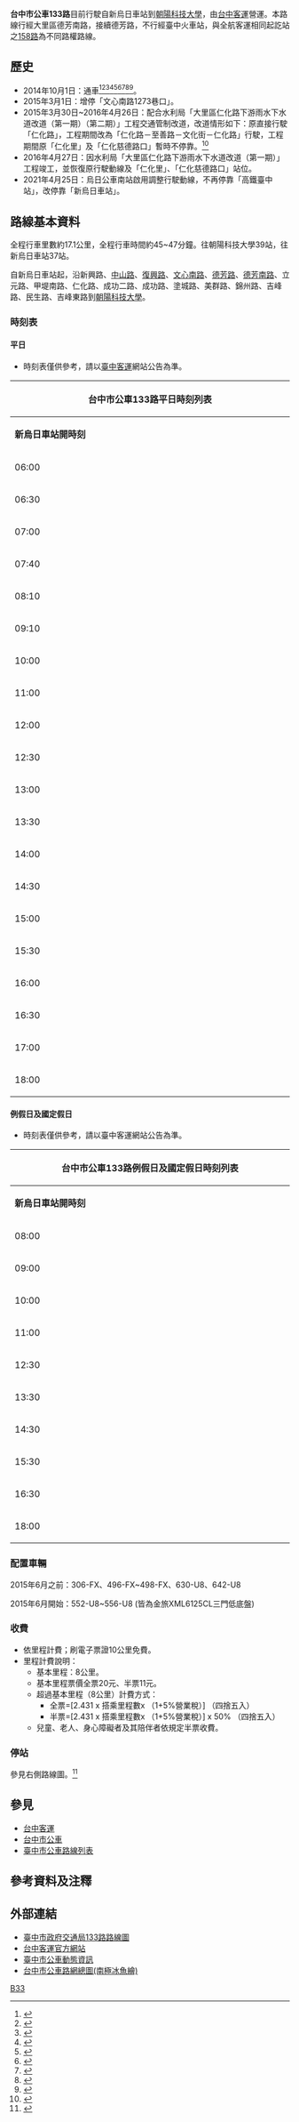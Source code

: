 {{Infobox Bus Route
| image= [[File:台中客運_497-FX.JPG|300px]]
| number= 台中市公車133路
| manager= [[臺中市政府交通局|臺中市政府交通局]]公共運輸處
| operator= [[台中客運|台中客運]]
| length= 約17.1公里
| time= 約45~47分鐘
| start= [[新烏日車站|新烏日車站]]
| via= [[烏日區|烏日]]<br>[[明道中學|明道中學]]<br>[[大里區|大里]][[德芳南路|德芳南路]]<br>[[台影文化城|台影文化城]]舊址
| end= [[朝陽科技大學|朝陽科技大學]]
| level= 平日：06:00-18:00<br>假日：08:00-18:00
| frequency= 固定班次
| frequency1= 平日：單向20班，共40班<br>假日：單向10班，共20班
| Other_route= 
| vehicle= [[File:標誌(小)mark(S).jpg|25px]]全線配置低底盤無障礙公車；車輛配置<font color=#518234>'''一車三機'''</font>
| Fare= 依里程計費
| compete= 
| bgcolor= orange
| fontcolor= white
}}

'''台中市公車133路'''目前行駛自新烏日車站到[[朝陽科技大學|朝陽科技大學]]，由[[台中客運|台中客運]]營運。本路線行經大里區德芳南路，接續德芳路，不行經臺中火車站，與全航客運相同起訖站之[[台中市公車158路|158路]]為不同路權路線。

==歷史==
*2014年10月1日：通車<ref>{{Cite web |url=http://udn.com/NEWS/DOMESTIC/DOM4/8970590.shtml |title=133路公車今上路 昨辦試乘 |access-date=2014-10-01 |archive-date=2014-10-06 |archive-url=https://web.archive.org/web/20141006122015/http://udn.com/NEWS/DOMESTIC/DOM4/8970590.shtml |dead-url=no }}</ref><ref>{{Cite web |url=http://www.cna.com.tw/news/ahel/201409300231-1.aspx |title=中市133路公車 大里通高鐵捷徑 |access-date=2014-10-06 |archive-date=2016-03-04 |archive-url=https://web.archive.org/web/20160304120714/http://www.cna.com.tw/news/ahel/201409300231-1.aspx |dead-url=no }}</ref><ref>{{Cite web |url=http://www.chinatimes.com/realtimenews/20141001002732-260405 |title=中市133路公車 正式上路 |access-date=2014-10-06 |archive-date=2019-05-17 |archive-url=https://web.archive.org/web/20190517114936/https://www.chinatimes.com/realtimenews/20141001002732-260405 |dead-url=no }}</ref><ref>{{Cite web |url=http://www.youtube.com/watch?v=H1wK09_Kc0k |title=大台中新聞-烏日公所133路公車試乘 |access-date=2014-10-06 |archive-date=2016-04-12 |archive-url=https://web.archive.org/web/20160412180508/https://www.youtube.com/watch?v=H1wK09_Kc0k |dead-url=no }}</ref><ref>{{Cite web |url=http://udn.com/NEWS/DOMESTIC/DOM4/8970590.shtml |title=2014.10.01 聯合新聞網 133路公車今上路 昨辦試乘 |access-date=2014-10-01 |archive-date=2014-10-06 |archive-url=https://web.archive.org/web/20141006122015/http://udn.com/NEWS/DOMESTIC/DOM4/8970590.shtml |dead-url=no }}</ref><ref>{{Cite web |url=http://travel.ettoday.net/article/407663.htm |title=ETtoday 2014年09月30日 台中公車新路線133十月上路　串起大里、霧峰直達高鐵 |access-date=2014年10月7日 |archive-date=2019年5月17日 |archive-url=https://web.archive.org/web/20190517074448/https://travel.ettoday.net/article/407663.htm |dead-url=no }}</ref><ref>{{Cite web |url=http://news.ltn.com.tw/news/society/breakingnews/1119074 |title=摸彩活動公僕飛奔領獎 挨批變相翹班 2014-09-30 |access-date=2014-10-07 |archive-date=2019-05-17 |archive-url=https://web.archive.org/web/20190517135056/https://news.ltn.com.tw/news/society/breakingnews/1119074 |dead-url=no }}</ref><ref>{{Cite web |url=http://www.taiwan-reports.com/?c=articles&a=show&id=40550 |title=2014-09-30 烏日霧峰133路公車 免費試乘 |access-date=2014-10-07 |archive-date=2019-05-16 |archive-url=https://web.archive.org/web/20190516022354/https://taiwan-reports.com/?c=articles&a=show&id=40550 |dead-url=no }}</ref><ref>{{Cite web |url=http://www.epochtimes.com/b5/14/9/30/n4261134.htm |title=大紀元2014年09月30日訊 改善中市公車網 133公車1日上路 |access-date=2014年10月7日 |archive-date=2019年5月14日 |archive-url=https://web.archive.org/web/20190514132429/http://www.epochtimes.com/b5/14/9/30/n4261134.htm |dead-url=no }}</ref>。
*2015年3月1日：增停「文心南路1273巷口」。
*2015年3月30日~2016年4月26日：配合水利局「大里區仁化路下游雨水下水道改道（第一期）（第二期）」工程交通管制改道，改道情形如下：原直接行駛「仁化路」，工程期間改為「仁化路－至善路－文化街－仁化路」行駛，工程期間原「仁化里」及「仁化慈德路口」暫時不停靠。<ref>{{Cite web |url=http://www.tcbus.com.tw/newsfile/shownews.php?newsno=283 |title=133路3/30~2016年4月26日配合工程改道 |access-date=2015年3月29日 |archive-date=2020年2月4日 |archive-url=https://web.archive.org/web/20200204212037/http://www.tcbus.com.tw/newsfile/shownews.php?newsno=283 |dead-url=no }}</ref>
*2016年4月27日：因水利局「大里區仁化路下游雨水下水道改道（第一期）」工程竣工，並恢復原行駛動線及「仁化里」、「仁化慈德路口」站位。
*2021年4月25日：烏日公車南站啟用調整行駛動線，不再停靠「高鐵臺中站」，改停靠「新烏日車站」。

==路線基本資料==
全程行車里數約17.1公里，全程行車時間約45~47分鐘。往朝陽科技大學39站，往新烏日車站37站。

自新烏日車站起，沿新興路、[[中山路_(烏日區)|中山路]]、[[復興路_(台中市區)|復興路]]、[[文心南路|文心南路]]、[[德芳路|德芳路]]、[[德芳南路|德芳南路]]、立元路、甲堤南路、仁化路、成功二路、成功路、塗城路、美群路、錦州路、吉峰路、民生路、吉峰東路到[[朝陽科技大學|朝陽科技大學]]。

===時刻表===
====平日====
*時刻表僅供參考，請以[[臺中客運|臺中客運]]網站公告為準。
{| class="wikitable collapsible collapsed" style="width:70%;text-align:center"
|-style="text-align:center;"
! colspan="4" style="text-align:center" | 台中市公車133路平日時刻列表
|-style="background:green; color:snow"
|style="width:10%"|'''新烏日車站開時刻'''||style="width:14%"|'''新烏日車站開備註''' ||style="width:11%"|'''朝陽科技大學開時刻'''||style="width:15%"|'''朝陽科技大學開備註'''
|-
| 06:00 || - || 06:00 || -
|-
| 06:30 || - || 06:30 || -
|-
| 07:00 || - || 07:00 || -
|-
| 07:40 || - || 07:40 || -
|-
| 08:10 || - || 08:10 || -
|-
| 09:10 || - || 09:10 || -
|-
| 10:00 || - || 10:00 || -
|-
| 11:00 || - || 11:00 || -
|-
| 12:00 || - || 12:00 || -
|-
| 12:30 || - || 12:30 || -
|-
| 13:00 || - || 13:00 || -
|-
| 13:30 || - || 13:30 || -
|-
| 14:00 || - || 14:00 || -
|-
| 14:30 || - || 14:30 || -
|-
| 15:00 || - || 15:00 || -
|-
| 15:30 || - || 15:30 || -
|-
| 16:00 || - || 16:00 || -
|-
| 16:30 || - || 16:30 || -
|-
| 17:00 || - || 17:00 || -
|-
| 18:00 || - || 18:00 || -
|-　
|}

====例假日及國定假日====
*時刻表僅供參考，請以臺中客運網站公告為準。
{| class="wikitable collapsible collapsed" style="width:70%;text-align:center"
|-style="text-align:center;"
! colspan="4" style="text-align:center" | 台中市公車133路例假日及國定假日時刻列表
|-style="background:green; color:snow"
|style="width:10%"|'''新烏日車站開時刻'''||style="width:14%"|'''新烏日車站開備註''' ||style="width:11%"|'''朝陽科技大學開時刻'''||style="width:15%"|'''朝陽科技大學開備註'''
|-
| 08:00 || - || 08:00 || -
|-
| 09:00 || - || 09:00 || -
|-
| 10:00 || - || 10:00 || -
|-
| 11:00 || - || 11:00 || -
|-
| 12:30 || - || 12:30 || -
|-
| 13:30 || - || 13:30 || -
|-
| 14:30 || - || 14:30 || -
|-
| 15:30 || - || 15:30 || -
|-
| 16:30 || - || 16:30 || -
|-
| 18:00 || - || 18:00 || -
|-　
|}

===配置車輛===

2015年6月之前：306-FX、496-FX~498-FX、630-U8、642-U8

2015年6月開始：552-U8~556-U8 (皆為金旅XML6125CL三門低底盤)

===收費===
*依里程計費；刷電子票證10公里免費。
*里程計費說明：
**基本里程：8公里。
**基本里程票價全票20元、半票11元。
**超過基本里程（8公里）計費方式：
***全票=[2.431 x 搭乘里程數x （1+5%營業稅）] （四捨五入）
***半票=[2.431 x 搭乘里程數x （1+5%營業稅）] x 50% （四捨五入）
**兒童、老人、身心障礙者及其陪伴者依規定半票收費。

===停站===
參見右側路線圖。<ref>{{Cite web |url=http://ilearn.fcu.edu.tw/bbcswebdav/users/t98023/TCBline.pdf |title=第三方獨立繪製路線時刻一覽 |accessdate=2014-09-26 |archive-date=2013-10-12 |archive-url=https://web.archive.org/web/20131012090254/http://ilearn.fcu.edu.tw/bbcswebdav/users/t98023/TCBline.pdf |dead-url=yes }}</ref>
{{BS-map
|title=臺中市公車133路站牌
|legend=0
|lua=1
|map=
KBHFa~~'''新烏日車站（B區）'''
BHF~~烏日國中（新興路）
BHF~~烏日（新興路）
BHF~~烏日區公所（新興路）
BHF~~新興五光路口
BHF~~烏日橋
BHF~~明道中學
BHF~~明道花園城
BHF~~九張犁
BHF~~樹仔腳
BHF~~復興環中路口
BHF~~勤工派出所
BHF~~復興大慶街口
BHF(R)f~~文心南大慶街口
BHF~~樹義國小
BHF~~福田水資源廠
BHF~~清海化學
BHF~~文心南路1273巷口
BHF(R)f~~德芳中投路口
BHF~~進士公園（德芳路）
BHF~~環保公園
BHF~~德芳兒童公園
BHF(L)g~~德芳南中興路口
BHF~~大元國小
BHF~~十九甲健康公園
BHF~~仁化慈德路口
BHF~~仁化里
BHF~~仁化仁愛路口
BHF~~成功二吉祥街口
BHF~~成功
BHF(R)f~~下塗城
BHF~~竹圍
BHF~~統一化學
BHF~~美群國小
BHF~~錦州吉峰西路口
BHF~~吉峰社區
BHF~~台影文化城
BHF~~吉峰里
BHF~~吉峰東路口
KBHFe~~'''朝陽科技大學'''
}}

==參見==
*[[台中客運|台中客運]]
*[[台中市公車|台中市公車]]
*[[臺中市公車路線列表|臺中市公車路線列表]]

==參考資料及注釋==
{{reflist|2}}

==外部連結==
*[http://www.traffic.taichung.gov.tw/form/index-1.asp?Parser=3,7,161,52,,,1342,16,,,11 臺中市政府交通局133路路線圖] {{Wayback|url=http://www.traffic.taichung.gov.tw/form/index-1.asp?Parser=3,7,161,52,,,1342,16,,,11 |date=20190518060528 }}
*[http://www.tcbus.com.tw/ 台中客運官方網站]{{Wayback|url=http://www.tcbus.com.tw/ |date=20141101234806 }}
*[http://citybus.taichung.gov.tw/tcbus2/ 臺中市公車動態資訊]{{Wayback|url=http://citybus.taichung.gov.tw/tcbus2/ |date=20140412110242 }}
*[https://web.archive.org/web/20131012090254/http://ilearn.fcu.edu.tw/bbcswebdav/users/t98023/TCBline.pdf 台中市公車路網總圖(南極冰魚繪)]

{{臺中市市區公車}}

[[Category:台中市公車路線|B33]]